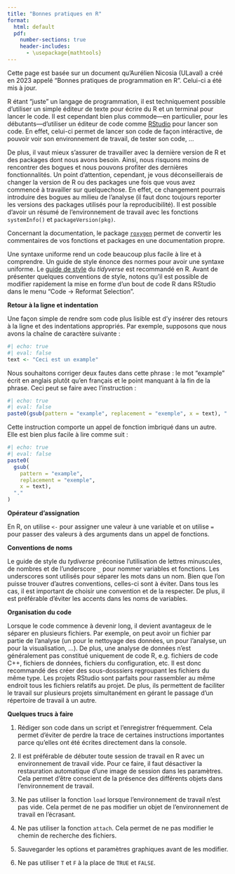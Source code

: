 ```yaml
--- 
title: "Bonnes pratiques en R"
format: 
  html: default
  pdf:
    number-sections: true
    header-includes:
      - \usepackage{mathtools} 
---
```


Cette page est basée sur un document qu'Aurélien Nicosia (ULaval) a créé en 2023 appelé "Bonnes pratiques de programmation en R". Celui-ci a été mis à jour. 

R étant "juste" un langage de programmation, il est techniquement possible d'utiliser un simple éditeur de texte pour écrire du R et un terminal pour lancer le code. Il est cependant bien plus commode—en particulier, pour les débutants—d'utiliser un éditeur de code comme [RStudio](https://posit.co/download/rstudio-desktop/) pour lancer son code. En effet, celui-ci permet de lancer son code de façon intéractive, de pouvoir voir son environnement de travail, de tester son code, ...

De plus, il vaut mieux s'assurer de travailler avec la dernière version de R et des packages dont nous avons besoin. Ainsi, nous risquons moins de rencontrer des bogues et nous pouvons profiter des dernières fonctionnalités. Un point d'attention, cependant, je vous déconseillerais de changer la version de R ou des packages une fois que vous avez commencé à travailler sur quelquechose. En effet, ce changement pourrais introduire des bogues au milieu de l'analyse (il faut donc toujours reporter les versions des packages utilisés pour la reproducibilité). Il est possible d'avoir un résumé de l'environnement de travail avec les fonctions `systemInfo()` et `packageVersion(pkg)`.

Concernant la documentation, le package [`roxygen`](https://roxygen2.r-lib.org) permet de convertir les commentaires de vos fonctions et packages en une documentation propre. 

Une syntaxe uniforme rend un code beaucoup plus facile à lire et à comprendre. Un guide de style énonce des normes pour avoir une syntaxe uniforme. Le [guide de style](https://style.tidyverse.org) du *tidyverse* est recommandé en R. Avant de présenter quelques conventions de style, notons qu'il est possible de modifier rapidement la mise en forme d'un bout de code R dans RStudio dans le menu "Code -> Reformat Selection". 

**Retour à la ligne et indentation**

Une façon simple de rendre som code plus lisible est d'y insérer des retours à la ligne et des indentations appropriés. Par exemple, supposons que nous avons la chaîne de caractère suivante :

```r
#| echo: true
#| eval: false 
text <- "Ceci est un example"
```

Nous souhaitons corriger deux fautes dans cette phrase : le mot "example" écrit en anglais plutôt qu'en français et le point manquant à la fin de la phrase. Ceci peut se faire avec l'instruction :

```r
#| echo: true 
#| eval: false 
paste0(gsub(pattern = "example", replacement = "exemple", x = text), ".")
```

Cette instruction comporte un appel de fonction imbriqué dans un autre. Elle est bien plus facile à lire comme suit :

```r
#| echo: true 
#| eval: false 
paste0(
  gsub(
    pattern = "example",
    replacement = "exemple",
    x = text),
  "."
)
```

**Opérateur d'assignation**

En R, on utilise `<-` pour assigner une valeur à une variable et on utilise `=` pour passer des valeurs à des arguments dans un appel de fonctions.

**Conventions de noms**

Le guide de style du *tydiverse* préconise l'utilisation de lettres minuscules, de nombres et de l'underscore `_` pour nommer variables et fonctions. Les underscores sont utilisés pour séparer les mots dans un nom. Bien que l'on puisse trouver d'autres conventions, celles-ci sont à éviter. Dans tous les cas, il est important de choisir une convention et de la respecter. De plus, il est préférable d'éviter les accents dans les noms de variables.

**Organisation du code**

Lorsque le code commence à devenir long, il devient avantageux de le séparer en plusieurs fichiers. Par exemple, on peut avoir un fichier par partie de l'analyse (un pour le nettoyage des données, un pour l'analyse, un pour la visualisation, ...). De plus, une analyse de données n'est généralement pas constitué uniquement de code R, e.g. fichiers de code C++, fichiers de données, fichiers du configuration, etc. Il est donc recommandé des créer des sous-dosssiers regroupant les fichiers du même type. Les projets RStudio sont parfaits pour rassembler au même endroit tous les fichiers relatifs au projet. De plus, ils permettent de faciliter le travail sur plusieurs projets simultanément en gérant le passage d'un répertoire de travail à un autre.

**Quelques trucs à faire**

1. Rédiger son code dans un script et l'enregistrer fréquemment. Cela permet d'éviter de perdre la trace de certaines instructions importantes parce qu'elles ont été écrites directement dans la console. 

2. Il est préférable de débuter toute session de travail en R avec un environnement de travail vide. Pour ce faire, il faut désactiver la restauration automatique d'une image de session dans les paramètres. Cela permet d'être conscient de la présence des différents objets dans l'environnement de travail.

3. Ne pas utiliser la fonction `load` lorsque l'environnement de travail n'est pas vide. Cela permet de ne pas modifier un objet de l'environnement de travail en l'écrasant.

4. Ne pas utiliser la fonction `attach`. Cela permet de ne pas modifier le chemin de recherche des fichiers.

5. Sauvegarder les options et paramètres graphiques avant de les modifier.

6. Ne pas utiliser `T` et `F` à la place de `TRUE` et `FALSE`.
